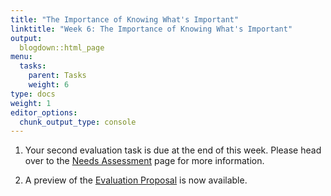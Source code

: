 ```yaml
---
title: "The Importance of Knowing What's Important"
linktitle: "Week 6: The Importance of Knowing What's Important"
output:
  blogdown::html_page
menu:
  tasks:
    parent: Tasks
    weight: 6
type: docs
weight: 1
editor_options: 
  chunk_output_type: console
---
```


1. Your second evaluation task is due at the end of this week. Please head over to the [Needs Assessment](/deliverables/02-needs-assessment/) page for more information.

2. A preview of the [Evaluation Proposal](/deliverables/03-evaluation-proposal/) is now available.

